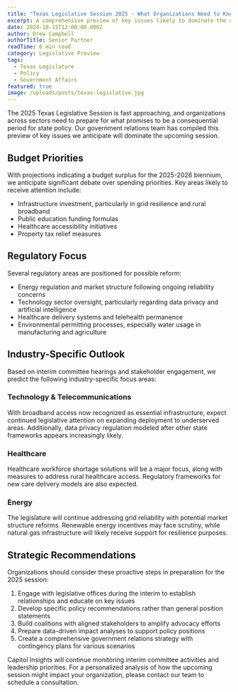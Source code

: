 ```yaml
---
title: "Texas Legislative Session 2025 - What Organizations Need to Know"
excerpt: A comprehensive preview of key issues likely to dominate the upcoming legislative session and how they may impact various sectors.
date: 2024-10-15T12:00:00.000Z
author: Drew Campbell
authorTitle: Senior Partner
readTime: 6 min read
category: Legislative Preview
tags:
  - Texas Legislature
  - Policy
  - Government Affairs
featured: true
image: /uploads/posts/texas-legislative.jpg
---
```


The 2025 Texas Legislative Session is fast approaching, and organizations across sectors need to prepare for what promises to be a consequential period for state policy. Our government relations team has compiled this preview of key issues we anticipate will dominate the upcoming session.

## Budget Priorities

With projections indicating a budget surplus for the 2025-2026 biennium, we anticipate significant debate over spending priorities. Key areas likely to receive attention include:

- Infrastructure investment, particularly in grid resilience and rural broadband
- Public education funding formulas
- Healthcare accessibility initiatives
- Property tax relief measures

## Regulatory Focus

Several regulatory areas are positioned for possible reform:

- Energy regulation and market structure following ongoing reliability concerns
- Technology sector oversight, particularly regarding data privacy and artificial intelligence
- Healthcare delivery systems and telehealth permanence
- Environmental permitting processes, especially water usage in manufacturing and agriculture

## Industry-Specific Outlook

Based on interim committee hearings and stakeholder engagement, we predict the following industry-specific focus areas:

### Technology & Telecommunications

With broadband access now recognized as essential infrastructure, expect continued legislative attention on expanding deployment to underserved areas. Additionally, data privacy regulation modeled after other state frameworks appears increasingly likely.

### Healthcare

Healthcare workforce shortage solutions will be a major focus, along with measures to address rural healthcare access. Regulatory frameworks for new care delivery models are also expected.

### Energy

The legislature will continue addressing grid reliability with potential market structure reforms. Renewable energy incentives may face scrutiny, while natural gas infrastructure will likely receive support for resilience purposes.

## Strategic Recommendations

Organizations should consider these proactive steps in preparation for the 2025 session:

1. Engage with legislative offices during the interim to establish relationships and educate on key issues
2. Develop specific policy recommendations rather than general position statements
3. Build coalitions with aligned stakeholders to amplify advocacy efforts
4. Prepare data-driven impact analyses to support policy positions
5. Create a comprehensive government relations strategy with contingency plans for various scenarios

Capitol Insights will continue monitoring interim committee activities and leadership priorities. For a personalized analysis of how the upcoming session might impact your organization, please contact our team to schedule a consultation.
